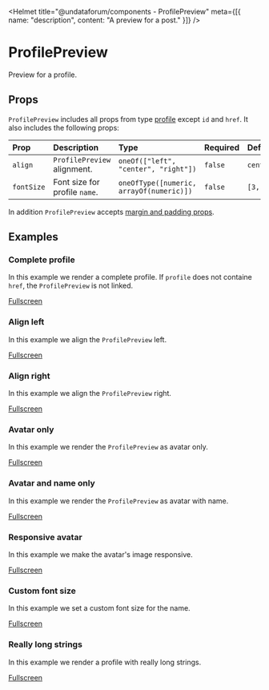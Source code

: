 
<Helmet
  title="@undataforum/components - ProfilePreview"
  meta={[{ name: "description", content: "A preview for a post." }]}
/>

# ProfilePreview

Preview for a profile.

## Props

`ProfilePreview` includes all props from type [profile](/types/profile/) except `id` and `href`. It also includes the following props:

| Prop       | Description                   | Type                                     | Required | Default  |
| :--------- | :---------------------------- | :--------------------------------------- | :------- | :------- |
| `align`    | `ProfilePreview` alignment.   | `oneOf(["left", "center", "right"])`     | `false`  | `center` |
| `fontSize` | Font size for profile `name`. | `oneOfType([numeric, arrayOf(numeric)])` | `false`  | `[3, 4]` |

In addition `ProfilePreview` accepts [margin and padding props](https://rebassjs.org/props/#margin-and-padding).

## Examples

### Complete profile

In this example we render a complete profile. If `profile` does not containe `href`, the `ProfilePreview` is not linked.

<CompleteProfileExample />

[Fullscreen](./complete-profile-example)

### Align left

In this example we align the `ProfilePreview` left.

<AlignLeftExample />

[Fullscreen](./align-left-example)

### Align right

In this example we align the `ProfilePreview` right.

<AlignRightExample />

[Fullscreen](./align-right-example)

### Avatar only

In this example we render the `ProfilePreview` as avatar only.

<AvatarOnlyExample />

[Fullscreen](./avatar-only-example)

### Avatar and name only

In this example we render the `ProfilePreview` as avatar with name.

<AvatarAndNameOnlyExample />

[Fullscreen](./avatar-and-name-only-example)

### Responsive avatar

In this example we make the avatar's image responsive.

<ResponsiveAvatarExample />

[Fullscreen](./responsive-avatar-example)

### Custom font size

In this example we set a custom font size for the name.

<CustomFontSizeExample />

[Fullscreen](./custom-font-size-example)

### Really long strings

In this example we render a profile with really long strings.

<ReallyLongStringsExample />

[Fullscreen](./really-long-strings-example)
